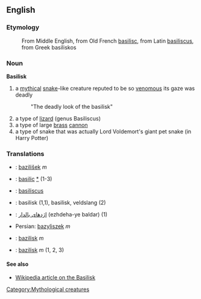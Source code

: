 ==English==
[[Category:Mythological creatures]]
===Etymology===
: From Middle English, from Old French [[basilisc]], from Latin [[basiliscus]], from Greek basiliskos

===Noun===
'''Basilisk'''<!-- always capitalised? -->

#a [[mythical]] [[snake]]-like creature reputed to be so [[venomous]] its gaze was deadly
#:"The deadly look of the basilisk"
#a type of [[lizard]] (genus Basiliscus)
#a type of large [[brass]] [[cannon]]
#a type of snake that was actually Lord Voldemort's giant pet snake (in Harry Potter)

=== Translations ===
*{{cs}}: [[bazilišek]] ''m''
* {{fr}}: [[basilic]] [[:fr:basilic|*]] (1-3)
*{{la}}: [[basiliscus]]
*{{nl}}: basilisk (1,1), basilisk, veldslang (2)
*{{fa}}: [[اژدهای بالدار]] (ezhdeha-ye baldar) (1)
*Persian: [[bazyliszek]] ''m''
*{{sk}}: [[bazilisk#Slovak|bazilisk]] ''m''
*{{sl}}: [[bazilisk]] ''m'' (1, 2, 3)

====See also====
*[[w:basilisk|Wikipedia article on the Basilisk]]